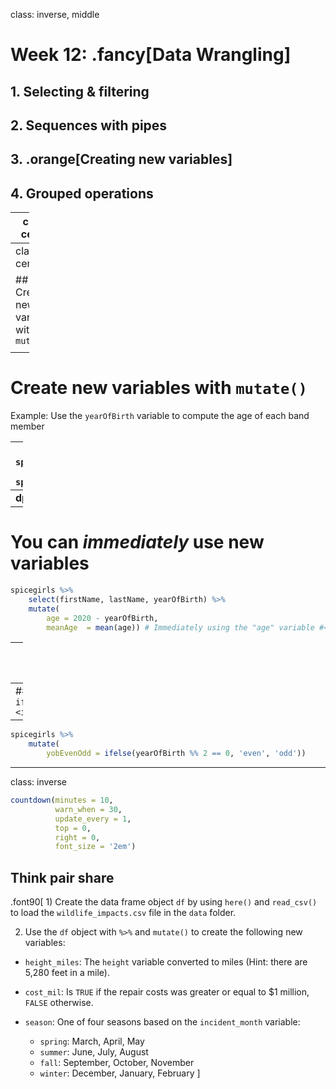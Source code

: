 
class: inverse, middle

# Week 12: .fancy[Data Wrangling]

## 1. Selecting & filtering
## 2. Sequences with pipes
## 3. .orange[Creating new variables]
## 4. Grouped operations

---
class: center

## Create new variables with `mutate()`

<br>
<center>
<img src="images/rstudio-cheatsheet-mutate.png" width="900">
</center>

---
class: center

## Create new variables with `mutate()`

<center>
<img src="images/horst_monsters_mutate.jpg" width="500">
</center>Art by [Allison Horst](https://www.allisonhorst.com/)

---
# Create new variables with `mutate()`

Example: Use the `yearOfBirth` variable to compute the age of each band member


--
**Base R**:
```r
spicegirls$age <- 2020 - spicegirls$yearOfBirth
```

--
**dplyr**:
```r
spicegirls %>%
    mutate(age = 2020 - yearOfBirth)
```

---
# You can _immediately_ use new variables

```r
spicegirls %>%
    select(firstName, lastName, yearOfBirth) %>%
    mutate(
        age = 2020 - yearOfBirth,
        meanAge  = mean(age)) # Immediately using the "age" variable #<<
```

---
# Handle if/else conditions with `ifelse()`

--
### `ifelse(<condition>, <if TRUE>, <else>)`

--
```r
spicegirls %>%
    mutate(
        yobEvenOdd = ifelse(yearOfBirth %% 2 == 0, 'even', 'odd'))
```

---
class: inverse

```r
countdown(minutes = 10,
          warn_when = 30,
          update_every = 1,
          top = 0,
          right = 0,
          font_size = '2em')
```

## Think pair share

.font90[
1) Create the data frame object `df` by using `here()` and `read_csv()` to load the `wildlife_impacts.csv` file in the `data` folder.

2) Use the `df` object with `%>%` and `mutate()` to create the following new variables:

- `height_miles`: The `height` variable converted to miles (Hint: there are 5,280 feet in a mile).
- `cost_mil`: Is `TRUE` if the repair costs was greater or equal to $1 million, `FALSE` otherwise.
- `season`: One of four seasons based on the `incident_month` variable:

  - `spring`: March, April, May
  - `summer`: June, July, August
  - `fall`: September, October, November
  - `winter`: December, January, February
]
